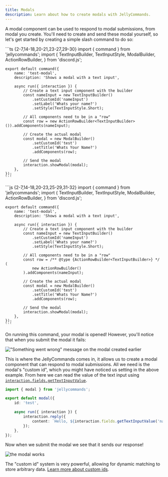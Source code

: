 ```yaml
---
title: Modals
description: Learn about how to create modals with JellyCommands.
---
```



A modal component can be used to respond to modal submissions, from modal you create. You'll need to create and send these modal yourself, so let's get started by creating a simple slash command to do so:

<Tabs>
  <TabItem label="TypeScript">
    ```ts {2-7,14-18,20-21,23-27,29-30}
    import { command } from 'jellycommands';
    import {
        TextInputBuilder,
        TextInputStyle,
        ModalBuilder,
        ActionRowBuilder,
    } from 'discord.js';

    export default command({
        name: 'test-modal',
        description: 'Shows a modal with a text input',

        async run({ interaction }) {
            // Create a text input component with the builder
            const nameInput = new TextInputBuilder()
                .setCustomId('nameInput')
                .setLabel('Whats your name?')
                .setStyle(TextInputStyle.Short);

            // All components need to be in a "row"
            const row = new ActionRowBuilder<TextInputBuilder>()).addComponents(nameInput);

            // Create the actual modal
            const modal = new ModalBuilder()
                .setCustomId('test')
                .setTitle('Whats Your Name?')
                .addComponents(row);

            // Send the modal
            interaction.showModal(modal);
        },
    });
    ```

  </TabItem>
  
  <TabItem label="JavaScript">
    ```js {2-7,14-18,20-23,25-29,31-32}
    import { command } from 'jellycommands';
    import {
        TextInputBuilder,
        TextInputStyle,
        ModalBuilder,
        ActionRowBuilder,
    } from 'discord.js';

    export default command({
        name: 'test-modal',
        description: 'Shows a modal with a text input',

        async run({ interaction }) {
            // Create a text input component with the builder
            const nameInput = new TextInputBuilder()
                .setCustomId('nameInput')
                .setLabel('Whats your name?')
                .setStyle(TextInputStyle.Short);

            // All components need to be in a "row"
            const row = /** @type {ActionRowBuilder<TextInputBuilder>} */ (
                new ActionRowBuilder()
            ).addComponents(nameInput);

            // Create the actual modal
            const modal = new ModalBuilder()
                .setCustomId('test')
                .setTitle('Whats Your Name?')
                .addComponents(row);

            // Send the modal
            interaction.showModal(modal);
        },
    });
    ```

  </TabItem>
</Tabs>

On running this command, your modal is opened! However, you'll notice that when you submit the modal it fails:

!["Something went wrong" message on the modal created earlier]($assets/docs/modal-failed.png)

This is where the JellyCommands comes in, it allows us to create a modal component that can respond to modal submissions. All we need is the modal's "custom id", which you might have noticed us setting in the above example. From here we can read the value of the text input using [`interaction.fields.getTextInputValue`](https://discordjs.guide/interactions/modals.html#extracting-data-from-modal-submissions).

```ts
import { modal } from 'jellycommands';

export default modal({
	id: 'test',

	async run({ interaction }) {
		interaction.reply({
			content: `Hello, ${interaction.fields.getTextInputValue('nameInput')}`,
		});
	},
});
```

Now when we submit the modal we see that it sends our response!

![the modal works]($assets/docs/working-modal.png)

The "custom id" system is very powerful, allowing for dynamic matching to store arbitrary data. [Learn more about custom ids](/components/custom-ids).
